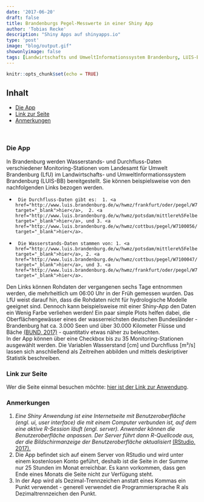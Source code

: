 ```yaml
---
date: '2017-06-20'
draft: false
title: Brandenburgs Pegel-Messwerte in einer Shiny App
author: 'Tobias Recke'
description: "Shiny Apps auf shinyapps.io" 
type: 'post'
image: "blog/output.gif"
showonlyimage: false
tags: [Landwirtschafts und UmweltInformationssystem Brandenburg, LUIS-BB, Shiny, R]
---
```



```r
knitr::opts_chunk$set(echo = TRUE)
```

## Inhalt
-   [Die App](#die-app)
-   [Link zur Seite](#link-zur-seite)
-   [Anmerkungen](#anmerkungen)



<br>  

### Die App

In Brandenburg werden Wasserstands- und Durchfluss-Daten verschiedener Monitoring-Stationen vom Landesamt für Umwelt Brandenburg (LfU) im Landwirtschafts- und UmweltInformationssystem Brandenburg (LUIS-BB) bereitgestellt. Sie können beispielsweise von den nachfolgenden Links bezogen werden.  

+      Die Durchfluss-Daten gibt es:  1. <a href="http://www.luis.brandenburg.de/w/hwmz/frankfurt/oder/pegel/W7100014/" target="_blank">hier</a>,  2. <a href="http://www.luis.brandenburg.de/w/hwmz/potsdam/mittlere%5Felbe/pegel/W7100009/" target="_blank">hier</a>, und 3. <a href="http://www.luis.brandenburg.de/w/hwmz/cottbus/pegel/W7100056/Default.aspx" target="_blank">hier</a>.  
+      Die Wasserstands-Daten stammen von: 1. <a href="http://www.luis.brandenburg.de/w/hwmz/potsdam/mittlere%5Felbe/pegel/W7100008/" target="_blank">hier</a>, 2. <a href="http://www.luis.brandenburg.de/w/hwmz/cottbus/pegel/W7100047/Default.aspx" target="_blank">hier</a>, und 3. <a href="http://www.luis.brandenburg.de/w/hwmz/frankfurt/oder/pegel/W7100015/" target="_blank">hier</a>.  
  
Den Links können Rohdaten der vergangenen sechs Tage entnommen werden, die mehrheitlich um 06:00 Uhr in der Früh gemessen wurden. Das LfU  weist darauf hin, dass die Rohdaten nicht für hydrologische Modelle geeignet sind. Dennoch kann beispielsweise mit einer Shiny-App den Daten ein Wenig Farbe verliehen werden! Ein paar simple Plots helfen dabei, die Oberflächengewässer eines der wasserreichsten deutschen Bundesländer - Brandenburg hat ca. 3.000 Seen und über 30.000 Kilometer Flüsse und Bäche <a href="http://www.bund-brandenburg.de/themen_projekte/wasser/" target="_blank">(BUND, 2017)</a> - quantitativ etwas näher zu beleuchten.  
In der App können über eine Checkbox bis zu 35 Monitoring-Stationen ausgewählt werden. Die Variablen Wasserstand [cm] und Durchfluss  [m³/s] lassen sich anschließend als Zeitreihen abbilden und mittels deskriptiver Statistik beschreiben.

### Link zur Seite
Wer die Seite einmal besuchen möchte: <a href="https://meine.shinyapps.io/bwater/" target="_blank">hier ist der Link zur Anwendung</a>.


### Anmerkungen 

1.  *Eine Shiny Anwendung ist eine Internetseite mit Benutzeroberfläche (engl. ui, user interface) die mit einem Computer verbunden ist, auf dem eine aktive R-Session läuft (engl. server). Anwender können die Benutzeroberfläche anpassen. Der Server führt dann R-Quellcode aus, der die Bildschirmanzeige der Benutzeroberfläche aktualisiert* <a href="https://www.rstudio.com/wp-content/uploads/2015/08/shiny-german.pdf" target="_blank">(RStudio, 2017).</a>
2.  Die App befindet sich auf einem Server von RStudio und wird unter einem kostenlosen Konto geführt, deshalb ist die Seite in der Summe nur 25 Stunden im Monat erreichbar. Es kann vorkommen, dass gen Ende eines Monats die Seite nicht zur Verfügung steht.
3.  In der App wird als Dezimal-Trennzeichen anstatt eines Kommas ein Punkt verwendet - generell verwendet die Programmiersprache R als Dezimaltrennzeichen den Punkt. 

